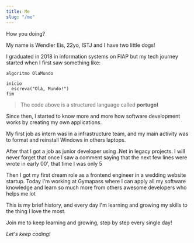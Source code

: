 ---
title: Me
slug: "/me"
---

How you doing?

My name is Wendler Eis, 22yo, ISTJ and I have two little dogs!

I graduated in 2018 in information systems on FIAP but my tech journey started when I first saw something like:


```
algoritmo OlaMundo 
  
inicio 
  escreva("Olá, Mundo!") 
fim
```


> The code above is a structured language called **portugol**

Since then, I started to know more and more how software development works by creating my own applications. 

My first job as intern was in a infrastructure team, and my main activity was to format and reinstall Windows in others laptops. 

After that I got a job as junior developer using .Net in legacy projects. I will never forget that once I saw a comment saying that the next few lines were wrote in early 00', that time I was only 5 

Then I got my first dream role as a frontend engineer in a wedding website startup. Today I'm working at Gymapass where I can apply all my software knowledge and learn so much more from others awesome developers who helps me lot 

This is my brief history, and every day I'm learning and growing my skills to the thing I love the most.

Join me to keep learning and growing, step by step every single day!

*Let's keep coding!*
